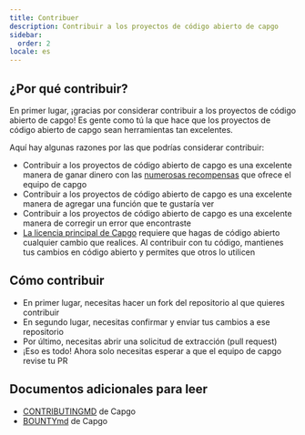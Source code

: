 ```yaml
---
title: Contribuer
description: Contribuir a los proyectos de código abierto de capgo
sidebar:
  order: 2
locale: es
---
```


## ¿Por qué contribuir?

En primer lugar, ¡gracias por considerar contribuir a los proyectos de código abierto de capgo! Es gente como tú la que hace que los proyectos de código abierto de capgo sean herramientas tan excelentes.

Aquí hay algunas razones por las que podrías considerar contribuir:

* Contribuir a los proyectos de código abierto de capgo es una excelente manera de ganar dinero con las [numerosas recompensas](https://consolealgoraio/org/Capgo) que ofrece el equipo de capgo
* Contribuir a los proyectos de código abierto de capgo es una excelente manera de agregar una función que te gustaría ver
* Contribuir a los proyectos de código abierto de capgo es una excelente manera de corregir un error que encontraste
* [La licencia principal de Capgo](https://githubcom/Cap-go/capgo/blob/main/LICENSE) requiere que hagas de código abierto cualquier cambio que realices. Al contribuir con tu código, mantienes tus cambios en código abierto y permites que otros lo utilicen

## Cómo contribuir

* En primer lugar, necesitas hacer un fork del repositorio al que quieres contribuir
* En segundo lugar, necesitas confirmar y enviar tus cambios a ese repositorio
* Por último, necesitas abrir una solicitud de extracción (pull request)
* ¡Eso es todo! Ahora solo necesitas esperar a que el equipo de capgo revise tu PR

## Documentos adicionales para leer

* [CONTRIBUTINGMD](https://githubcom/Cap-go/capgo/blob/main/CONTRIBUTINGmd) de Capgo
* [BOUNTYmd](https://githubcom/Cap-go/capgo/blob/main/BOUNTYmd) de Capgo